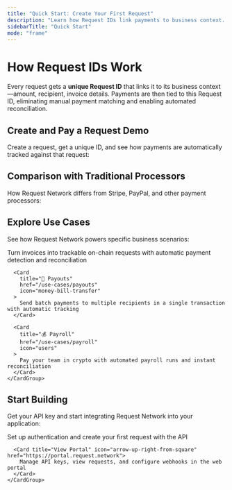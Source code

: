```yaml
---
title: "Quick Start: Create Your First Request"
description: "Learn how Request IDs link payments to business context. Create a request, make a payment, and see automatic reconciliation in action."
sidebarTitle: "Quick Start"
mode: "frame"
---
```



<div style={{ padding: '2rem 2rem 0', maxWidth: '1400px', margin: '0 auto' }}>
  <div style={{ marginBottom: '2rem' }}>
    <h1 className="text-zinc-950 dark:text-white" style={{ fontSize: '2.5rem', fontWeight: 'bold', marginBottom: '1rem' }}>How Request IDs Work</h1>
    <p style={{ fontSize: '1.125rem', color: 'var(--text-secondary)', lineHeight: '1.75' }}>
      Every request gets a <strong className="text-zinc-950 dark:text-white">unique Request ID</strong> that links it to its business context—amount, recipient, invoice details. Payments are then tied to this Request ID, eliminating manual payment matching and enabling automated reconciliation.
    </p>
  </div>

  <h2 className="text-zinc-950 dark:text-white" style={{ fontSize: '1.75rem', fontWeight: 'bold', marginTop: '3rem', marginBottom: '2rem' }}>
    Create and Pay a Request Demo
  </h2>

  <p style={{ fontSize: '1.125rem', color: 'var(--text-secondary)', lineHeight: '1.75', marginBottom: '2rem' }}>
    Create a request, get a unique ID, and see how payments are automatically tracked against that request:
  </p>

  <div style={{ marginBottom: '4rem' }}>
    <DemoContainer>
      <RequestLifecycleDemo />
    </DemoContainer>
  </div>

  <h2 className="text-zinc-950 dark:text-white" style={{ fontSize: '1.75rem', fontWeight: 'bold', marginTop: '3rem', marginBottom: '2rem' }}>
    Comparison with Traditional Processors
  </h2>

  <p style={{ fontSize: '1.125rem', color: 'var(--text-secondary)', lineHeight: '1.75', marginBottom: '2rem' }}>
    How Request Network differs from Stripe, PayPal, and other payment processors:
  </p>

  <div style={{ marginBottom: '4rem' }}>
    <DemoContainer>
      <PaymentProcessorQA />
    </DemoContainer>
  </div>
</div>

<div style={{ padding: '0 2rem', maxWidth: '1400px', margin: '0 auto' }}>
  <h2 className="text-zinc-950 dark:text-white" style={{ fontSize: '1.75rem', fontWeight: 'bold', marginTop: '3rem', marginBottom: '2rem' }}>Explore Use Cases</h2>
  
  <p style={{ fontSize: '1.125rem', color: 'var(--text-secondary)', lineHeight: '1.75', marginBottom: '2rem' }}>
    See how Request Network powers specific business scenarios:
  </p>

  <div style={{ marginBottom: '0.5rem' }}>
    <CardGroup cols={3}>
      <Card 
        title="📄 Invoicing" 
        href="/use-cases/invoicing"
        icon="file-invoice"
      >
        Turn invoices into trackable on-chain requests with automatic payment detection and reconciliation
      </Card>
      
      <Card 
        title="💸 Payouts" 
        href="/use-cases/payouts"
        icon="money-bill-transfer"
      >
        Send batch payments to multiple recipients in a single transaction with automatic tracking
      </Card>

      <Card 
        title="💰 Payroll" 
        href="/use-cases/payroll"
        icon="users"
      >
        Pay your team in crypto with automated payroll runs and instant reconciliation
      </Card>
    </CardGroup>
  </div>

  <h2 className="text-zinc-950 dark:text-white" style={{ fontSize: '1.75rem', fontWeight: 'bold', marginTop: '3rem', marginBottom: '2rem' }}>Start Building</h2>
  
  <p style={{ fontSize: '1.125rem', color: 'var(--text-secondary)', lineHeight: '1.75', marginBottom: '2rem' }}>
    Get your API key and start integrating Request Network into your application:
  </p>

  <div style={{ marginBottom: '3rem' }}>
    <CardGroup cols={2}>
      <Card title="Get Started with API" icon="rocket" href="/api-setup/getting-started">
        Set up authentication and create your first request with the API
      </Card>
      
      <Card title="View Portal" icon="arrow-up-right-from-square" href="https://portal.request.network">
        Manage API keys, view requests, and configure webhooks in the web portal
      </Card>
    </CardGroup>
  </div>
</div>
